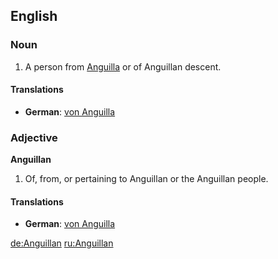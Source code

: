 ==English==

===Noun===
{{en-noun}}
#A person from [[Anguilla]] or of Anguillan descent.

====Translations====
*'''German''': [[von Anguilla]]

===Adjective===
'''Anguillan'''
#Of, from, or pertaining to Anguillan or the Anguillan people.

====Translations====
*'''German''': [[von Anguilla]]

[[de:Anguillan]]
[[ru:Anguillan]]
